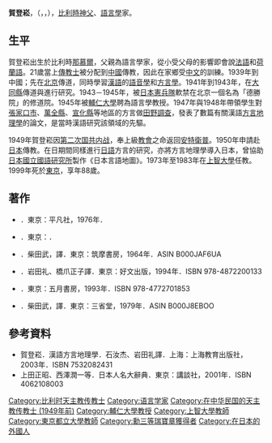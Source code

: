 '''賀登崧'''，（{{lang-en|Willem A. Grootaers}}，{{lang-ja|W. A. グロータース}}，{{bd|1911年|5月26日|1999年|8月9日}}），[[比利時|比利時]][[神父|神父]]、[[語言學|語言學]]家。

== 生平 ==
賀登崧出生於比利時[[那慕爾|那慕爾]]，父親為語言學家，從小受父母的影響即會說[[法語|法語]]和[[荷蘭語|荷蘭語]]。21歲當上[[傳教士|傳教士]]被分配到[[中國|中國]]傳教，因此在家鄉受[[中文|中文]]的訓練。1939年到中國；先在[[北京|北京]]傳道，同時學習[[漢語|漢語]]的[[語音學|語音學]]和[[方言學|方言學]]。1941年到1943年，在[[大同縣|大同縣]]傳道與進行研究。1943－1945年，被[[日本憲兵隊|日本憲兵隊]]軟禁在北京一個名為「德勝院」的修道院。1945年被[[天主教輔仁大學北平時期|輔仁大學]]聘為語言學教授。1947年與1948年帶領學生對[[張家口市|張家口市]]、[[萬全縣|萬全縣]]、[[宣化縣|宣化縣]]等地區的方言做[[田野調查|田野調查]]，發表了數篇有關漢語[[方言地理學|方言地理學]]的論文，是當時漢語研究該領域的先驅。

1949年賀登崧因[[第二次国共内战|第二次国共内战]]，奉上級[[教會|教會]]之命返回[[安特衛普|安特衛普]]。1950年申請赴[[日本|日本]]傳教。在日期間同樣進行[[日語|日語]]方言的研究，亦將方言地理學導入日本，曾協助[[日本國立國語研究所|日本國立國語研究所]]製作《日本言語地圖》。1973年至1983年在[[上智大學|上智大學]]任教。1999年死於[[東京|東京]]，享年88歲。

== 著作 ==
* {{lang|ja|日本の方言地理学のために}}．東京：平凡社，1976年．{{ja}}
* {{lang|ja|にっぽん文化考・その他－誤解と錯覚}}．東京：{{lang|ja|ダイヤモンド社}}．{{ja}}
* {{lang|ja|わたしは日本人になりたい}}．柴田武，譯．東京：筑摩書房，1964年．ASIN B000JAF6UA{{ja}}
* {{lang|ja|中国の方言地理学のために}}．岩田礼、橋爪正子譯．東京：好文出版，1994年．ISBN 978-4872200133{{ja}}
* {{lang|ja|中国の地方都市における信仰の実態―宣化市の宗教建造物全調査}}．東京：五月書房，1993年．ISBN 978-4772701853{{ja}}
* {{lang|ja|誤訳}}．柴田武，譯．東京：三省堂，1979年．ASIN B000J8EBOO{{ja}}

== 參考資料 ==
* 賀登崧．漢語方言地理學．石汝杰、岩田礼譯．上海：上海教育出版社，2003年．ISBN 7532082431{{zh-cn}}
* 上田正昭、西澤潤一等．日本人名大辭典．東京：講談社，2001年．ISBN 4062108003{{ja}}

{{DEFAULTSORT:H賀}}

[[Category:比利时天主教传教士|Category:比利时天主教传教士]]
[[Category:语言学家|Category:语言学家]]
[[Category:在中华民国的天主教传教士_(1949年前)|Category:在中华民国的天主教传教士 (1949年前)]]
[[Category:輔仁大學教授|Category:輔仁大學教授]]
[[Category:上智大學教師|Category:上智大學教師]]
[[Category:東京都立大學教師|Category:東京都立大學教師]]
[[Category:勳三等瑞寶章獲得者|Category:勳三等瑞寶章獲得者]]
[[Category:在日本的外國人|Category:在日本的外國人]]